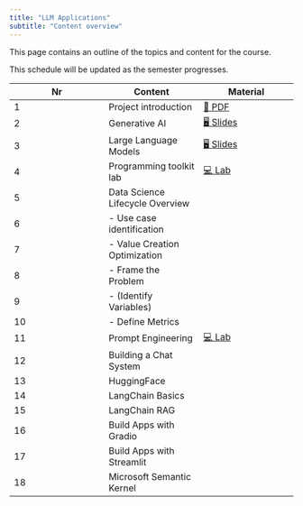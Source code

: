 ```yaml
---
title: "LLM Applications"
subtitle: "Content overview"
---
```


This page contains an outline of the topics and content for the course.

:::{.callout-note}
This schedule will be updated as the semester progresses.
:::

Nr	|	Content	|	Material	|	
---	|	---	|	---	|	
1	|	Project introduction	|	[📑 PDF]([📑](https://docs.google.com/presentation/d/1DlSgDb8G2jQ3Tlm69eUkhBA49SDVpCEr5K12UxpshlQ/export/pdf))	|	
2	|	Generative AI	|	[🖥️ Slides](https://kirenz.github.io/slides/genai/genai)	|	
3	|	Large Language Models	|	[🖥️ Slides](https://kirenz.github.io/slides/llm/llm)	|	
4	|	Programming toolkit lab	|	[💻 Lab](https://kirenz.github.io/lab-toolkit)	|	
5	|	Data Science Lifecycle Overview	|		|	
6	|	 -  Use case identification	|		|	
7	|	 -  Value Creation Optimization 	|		|	
8	|	 -  Frame the Problem	|		|	
9	|	 -  (Identify Variables)	|		|	
10	|	 -  Define Metrics	|		|	
11	|	Prompt Engineering	|	[💻 Lab](https://kirenz.github.io/lab-prompt)	|	
12	|	Building a Chat System	|		|	
13	|	HuggingFace 	|		|	
14	|	LangChain Basics	|		|	
15	|	LangChain RAG	|		|	
16	|	Build Apps with Gradio	|		|	
17	|	Build Apps with Streamlit	|		|	
18	|	Microsoft Semantic Kernel	|		|	